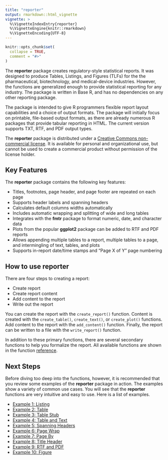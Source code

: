 ```yaml
---
title: "reporter"
output: rmarkdown::html_vignette
vignette: >
  %\VignetteIndexEntry{reporter}
  %\VignetteEngine{knitr::rmarkdown}
  %\VignetteEncoding{UTF-8}
---
```


```r
knitr::opts_chunk$set(
  collapse = TRUE,
  comment = "#>"
)
```

The **reporter** package creates regulatory-style statistical reports. It was designed
to produce Tables, Listings, and Figures (TLFs) for the 
the pharmaceutical, biotechnology, and medical-device industries.
However, the functions are generalized enough to provide statistical reporting
for any industry.  The package is written in Base R, and has no dependencies on
any other reporting package.

The package is intended to give R programmers flexible 
report layout capabilities 
and a choice of output formats. The package will 
initially focus on printable, file-based 
output formats, as there are already numerous R packages that 
provide tabular reporting in HTML. 
The current version supports TXT, RTF, and PDF output types.   

The **reporter** package is distributed under a [Creative Commons non-commercial 
license](https://creativecommons.org/licenses/by-nc/4.0).  It is available 
for personal and organizational use, but cannot be used to create a commercial 
product without permission of the license holder.

## Key Features

The **reporter** package contains the following key features:

* Titles, footnotes, page header, and page footer are repeated on each page
* Supports header labels and spanning headers 
* Calculates default columns widths automatically
* Includes automatic wrapping and splitting of wide and long tables
* Integrates with the **fmtr** package to format numeric, date, and character data
* Plots from the popular **ggplot2** package can be added to RTF and PDF reports
* Allows appending multiple tables to a report, multiple tables to a page, 
and intermingling of text, tables, and plots
* Supports in-report date/time stamps and "Page X of Y" page numbering


## How to use **reporter**
There are four steps to creating a report:

* Create report 
* Create report content
* Add content to the report
* Write out the report 

You can create the report with the `create_report()` function.  Content is
created with the `create_table()`, `create_text()`, or `create_plot()`
functions.  Add content to the report with the `add_content()` function. 
Finally, the report can be written to a file with the `write_report()` function.  

In addition to these primary functions, there are several secondary functions
to help you formalize the report.  All available functions are shown in
the function [reference](https://reporter.r-sassy.org/reference/index.html).


## Next Steps

Before diving too deep into the functions, however, it is recommended that you 
review some examples of the **reporter** package in action.  The examples
show a variety of common use cases.  You will see
that the **reporter** functions are very intuitive and easy to use.  Here is a 
list of examples.

* [Example 1: Listing](https://reporter.r-sassy.org/articles/reporter-listing.html)
* [Example 2: Table](https://reporter.r-sassy.org/articles/reporter-table.html)
* [Example 3: Table Stub](https://reporter.r-sassy.org/articles/reporter-stub.html) 
* [Example 4: Table and Text](https://reporter.r-sassy.org/articles/reporter-text.html)
* [Example 5: Spanning Headers](https://reporter.r-sassy.org/articles/reporter-spanning.html)
* [Example 6: Page Wrap](https://reporter.r-sassy.org/articles/reporter-wrap.html)
* [Example 7: Page By](https://reporter.r-sassy.org/articles/reporter-pageby.html)
* [Example 8: Title Header](https://reporter.r-sassy.org/articles/reporter-title_header.html)
* [Example 9: RTF and PDF](https://reporter.r-sassy.org/articles/reporter-rtf.html)
* [Example 10: Figure](https://reporter.r-sassy.org/articles/reporter-figure.html)

